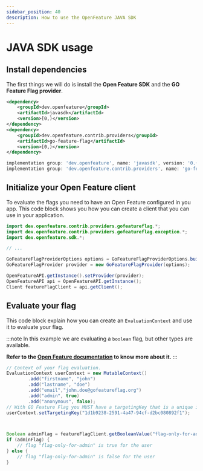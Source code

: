 ```yaml
---
sidebar_position: 40
description: How to use the OpenFeature JAVA SDK
---
```


# JAVA SDK usage

## Install dependencies

The first things we will do is install the **Open Feature SDK** and the **GO Feature Flag provider**.

<Tabs groupId="code">
  <TabItem value="maven" label="maven">

```xml
<dependency>
    <groupId>dev.openfeature</groupId>
    <artifactId>javasdk</artifactId>
    <version>[0,)</version>
</dependency>
<dependency>
    <groupId>dev.openfeature.contrib.providers</groupId>
    <artifactId>go-feature-flag</artifactId>
    <version>[0,)</version>
</dependency>
```

  </TabItem>
  <TabItem value="gradle" label="gradle">

```gradle
implementation group: 'dev.openfeature', name: 'javasdk', version: '0.+'
implementation group: 'dev.openfeature.contrib.providers', name: 'go-feature-flag', version: '0.+'
```

  </TabItem>
</Tabs>


## Initialize your Open Feature client
To evaluate the flags you need to have an Open Feature configured in you app.
This code block shows you how you can create a client that you can use in your application.

```java
import dev.openfeature.contrib.providers.gofeatureflag.*;
import dev.openfeature.contrib.providers.gofeatureflag.exception.*;
import dev.openfeature.sdk.*;

// ...

GoFeatureFlagProviderOptions options = GoFeatureFlagProviderOptions.builder().endpoint("http://localhost:1031/").build();
GoFeatureFlagProvider provider = new GoFeatureFlagProvider(options);

OpenFeatureAPI.getInstance().setProvider(provider);
OpenFeatureAPI api = OpenFeatureAPI.getInstance();
Client featureFlagClient = api.getClient();
```

## Evaluate your flag

This code block explain how you can create an `EvaluationContext` and use it to evaluate your flag.

:::note
In this example we are evaluating a `boolean` flag, but other types are available.

**Refer to the [Open Feature documentation](https://docs.openfeature.dev/docs/reference/concepts/evaluation-api#basic-evaluation) to know more about it.**
:::

```java
// Context of your flag evaluation.
EvaluationContext userContext = new MutableContext()
        .add("firstname", "john")
        .add("lastname", "doe")
        .add("email","john.doe@gofeatureflag.org")
        .add("admin", true)
        .add("anonymous", false);
// With GO Feature Flag you MUST have a targetingKey that is a unique identifier of the user.
userContext.setTargetingKey("1d1b9238-2591-4a47-94cf-d2bc080892f1");



Boolean adminFlag = featureFlagClient.getBooleanValue("flag-only-for-admin", false, userContext);
if (adminFlag) {
    // flag "flag-only-for-admin" is true for the user
} else {
    // flag "flag-only-for-admin" is false for the user
}
```
